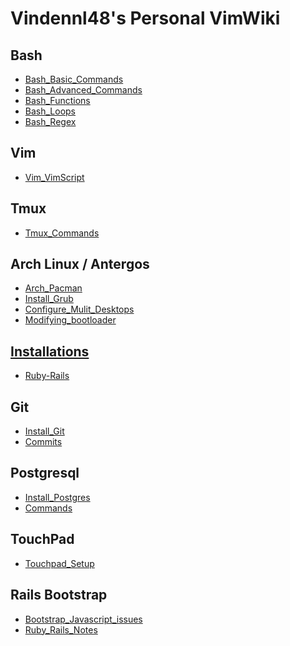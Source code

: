 

= Vindennl48's Personal VimWiki =


== Bash ==
* [[Bash_Basic_Commands]]
* [[Bash_Advanced_Commands]]
* [[Bash_Functions]]
* [[Bash_Loops]]
* [[Bash_Regex]]


== Vim ==
* [[Vim_VimScript]]


== Tmux ==
* [[Tmux_Commands]]


== Arch Linux / Antergos ==
* [[Arch_Pacman]]
* [[Install_Grub]]
* [[Configure_Mulit_Desktops]]
* [[Modifying_bootloader]]


== [[Installations]] ==
* [[Ruby-Rails]]


== Git ==
* [[Install_Git]]
* [[Commits]]


== Postgresql ==
* [[Install_Postgres]]
* [[Commands]]

== TouchPad ==
* [[Touchpad_Setup]]


== Rails Bootstrap ==
* [[Bootstrap_Javascript_issues]]
* [[Ruby_Rails_Notes]]




